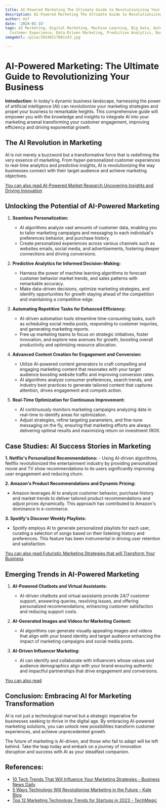 ```yaml
---
title: AI-Powered Marketing The Ultimate Guide to Revolutionizing Your Business
description: AI-Powered Marketing The Ultimate Guide to Revolutionizing Your Business
author: Usf
date: '2024-01-15'
tags: AI Marketing, Digital Marketing, Machine Learning, Big Data, Automation, Personalization,
  Customer Experience, Data-Driven Marketing, Predictive Analytics, Business Growth
imageUrl: /pixa/20240117081143.jpg

---
```

# AI-Powered Marketing: The Ultimate  Guide to Revolutionizing Your  Business

**Introduction:**
In today's  dynamic  business landscape,  harnessing the power of artificial intelligence (AI) can revolutionize your marketing strategies and propel your business to remarkable  heights. This comprehensive guide will empower you with the knowledge and insights to integrate AI into your marketing arsenal transforming your customer engagement,  improving efficiency and driving exponential growth.

## The AI Revolution in Marketing

AI is not  merely a buzzword but a transformative force that  is redefining the very essence of marketing. From hyper-personalized customer experiences  to real-time analytics and predictive insights, AI  is revolutionizing the way businesses connect with  their target  audience and achieve marketing objectives.

[You can  also read AI-Powered Market Research Uncovering Insights and Driving Innovation](AI-Powered%20Market%20Research%20Uncovering%20Insights%20and%20Driving%20Innovation)


## Unlocking the Potential of AI-Powered Marketing

1. **Seamless Personalization:**
   - AI algorithms analyze vast amounts of customer data, enabling you to tailor marketing  campaigns and messaging to each individual's preferences behavior, and purchase history.
    - Create personalized experiences across various  channels such as websites emails,  social  media, and advertisements, fostering deeper connections and driving conversions.

2. **Predictive Analytics  for Informed Decision-Making:**
   - Harness the  power of machine learning algorithms to forecast customer behavior market trends, and sales patterns with remarkable accuracy.
   - Make data-driven decisions, optimize marketing  strategies,  and identify opportunities  for  growth staying ahead of the competition and maintaining a competitive edge.

3. **Automating Repetitive Tasks for Enhanced Efficiency:**
   - AI-driven  automation tools streamline time-consuming tasks,  such as scheduling social media posts, responding to customer inquiries,  and generating marketing reports.
    -  Free up marketing teams to focus on strategic initiatives, foster innovation, and explore  new avenues for growth, boosting  overall productivity  and  optimizing resource allocation.

4. **Advanced Content Creation for Engagement and Conversion:**
   - Utilize AI-powered content generators to craft compelling and engaging marketing content that resonates with  your  target audience boosting website traffic and improving conversion  rates.
   - AI algorithms analyze consumer preferences, search trends, and industry best  practices to generate tailored content that captures attention, drives  engagement and compels action.

5. **Real-Time Optimization for Continuous Improvement:**
    - AI continuously monitors marketing campaigns analyzing data in real-time to identify areas for optimization.
   - Adjust  strategies, refine targeting parameters, and fine-tune messaging on the fly, ensuring that marketing efforts are always delivering optimal results and maximizing  return on investment (ROI).

##  Case Studies: AI Success Stories in Marketing

**1. Netflix's Personalized Recommendations:**
    - Using AI-driven algorithms, Netflix revolutionized the entertainment industry by providing  personalized movie and TV show recommendations to its users significantly improving user  engagement and reducing churn.

**2. Amazon's Product Recommendations and Dynamic Pricing:**
   - Amazon leverages AI to analyze customer behavior, purchase history and market trends to deliver tailored product recommendations  and adjust prices dynamically. This approach  has contributed to Amazon's dominance in e-commerce.

**3. Spotify's Discover Weekly Playlists:**
   - Spotify employs AI to generate  personalized playlists for each user, curating a selection  of songs based on their listening history and preferences. This feature has been instrumental in driving user retention  and satisfaction.

[You can also read Futuristic Marketing Strategies that will Transform Your Business](Futuristic%20Marketing%20Strategies%20that%20will%20Transform%20Your%20Business)


## Emerging Trends in AI-Powered Marketing

1. **AI-Powered Chatbots and Virtual Assistants:**
   - AI-driven chatbots and virtual assistants provide 24/7 customer support,  answering  queries, resolving issues, and offering personalized recommendations, enhancing customer satisfaction and reducing support costs.

2. **AI-Generated Images and Videos for  Marketing Content:**
   - AI algorithms can generate visually appealing images and videos that align with  your brand identity and  target audience enhancing the impact of marketing  campaigns and social media posts.

3. **AI-Driven Influencer Marketing:**
   - AI can identify and  collaborate with influencers whose values  and audience demographics align with your  brand ensuring authentic and  impactful  partnerships that drive engagement and conversions.

[You can also read ]()


## Conclusion: Embracing AI for Marketing Transformation

AI is not just  a technological marvel but  a strategic imperative for businesses seeking to thrive in the digital  age. By  embracing AI-powered marketing solutions, you  can unlock new possibilities  transform customer experiences, and achieve unprecedented growth.

The future of marketing is AI-driven, and those who fail to  adapt will be  left  behind. Take the leap today and embark on a journey of innovation disruption and success with AI as your steadfast companion.

## References:
- [10 Tech Trends That Will Influence Your Marketing Strategies - Business News Daily](https://www.businessnewsdaily.com/8564-future-of-marketing.html)
- [5 Ways Technology Will Revolutionise Marketing in the Future - Kale Blog](https://blog.kale.bismart.com/en/5-ways-technology-will-revolutionise-marketing-in-the-future)
- [Top 12 Marketing Technology Trends for Startups in 2023 - TechMagic](https://www.techmagic.co/blog/top-marketing-technology-trends/)
